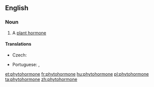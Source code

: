 ==English==

===Noun===
{{en-noun}}

# A [[plant hormone]]

====Translations====
{{trans-top|plant hormone}}
* Czech: {{t|cs|fytohormon}}
{{trans-mid}}
* Portuguese: {{t|pt|fito-hormona|f}} {{qualifier|Portugal}}, {{t|pt|fitormônio|m}} {{qualifier|Brazil}}
{{trans-bottom}}

[[et:phytohormone]]
[[fr:phytohormone]]
[[hu:phytohormone]]
[[pl:phytohormone]]
[[ta:phytohormone]]
[[zh:phytohormone]]